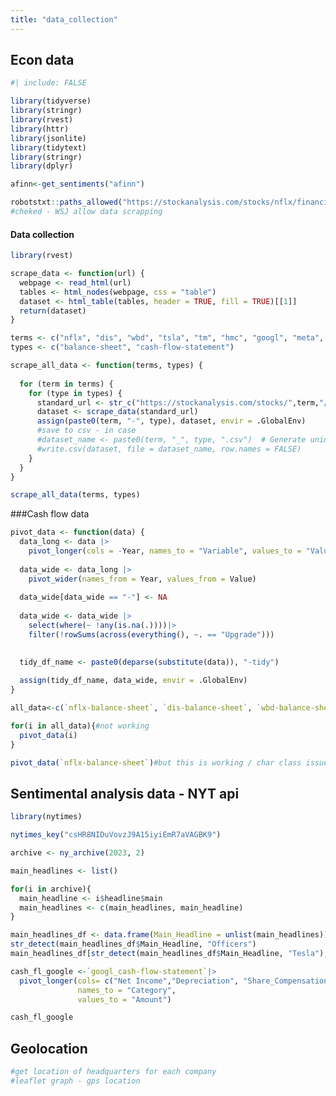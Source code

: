 ```yaml
---
title: "data_collection"
---
```


## Econ data

```r
#| include: FALSE

library(tidyverse)
library(stringr)
library(rvest)
library(httr)
library(jsonlite)
library(tidytext)
library(stringr)
library(dplyr)

afinn<-get_sentiments("afinn")

robotstxt::paths_allowed("https://stockanalysis.com/stocks/nflx/financials/balance-sheet/")
#cheked - WSJ allow data scrapping
```

#### Data collection


```r
library(rvest)

scrape_data <- function(url) {
  webpage <- read_html(url)
  tables <- html_nodes(webpage, css = "table") 
  dataset <- html_table(tables, header = TRUE, fill = TRUE)[[1]]
  return(dataset)
}

terms <- c("nflx", "dis", "wbd", "tsla", "tm", "hmc", "googl", "meta", "bidu", "adm", "agro", "fdp", "cvs", "ci", "elv")
types <- c("balance-sheet", "cash-flow-statement")

scrape_all_data <- function(terms, types) {
  
  for (term in terms) {
    for (type in types) {
      standard_url <- str_c("https://stockanalysis.com/stocks/",term,"/financials/",type,"/")
      dataset <- scrape_data(standard_url)
      assign(paste0(term, "-", type), dataset, envir = .GlobalEnv)
      #save to csv - in case
      #dataset_name <- paste0(term, "_", type, ".csv")  # Generate unique filename
      #write.csv(dataset, file = dataset_name, row.names = FALSE)
    }
  }
}

scrape_all_data(terms, types)

```


###Cash flow data
```r
pivot_data <- function(data) {
  data_long <- data |>
    pivot_longer(cols = -Year, names_to = "Variable", values_to = "Value")
  
  data_wide <- data_long |>
    pivot_wider(names_from = Year, values_from = Value)
  
  data_wide[data_wide == "-"] <- NA
  
  data_wide <- data_wide |>
    select(where(~ !any(is.na(.))))|>
    filter(!rowSums(across(everything(), ~. == "Upgrade")))
  

  tidy_df_name <- paste0(deparse(substitute(data)), "-tidy")
  
  assign(tidy_df_name, data_wide, envir = .GlobalEnv)
}

all_data<-c(`nflx-balance-sheet`, `dis-balance-sheet`, `wbd-balance-sheet`, `tsla-balance-sheet`, `tm-balance-sheet`, `hmc-balance-sheet`, `googl-balance-sheet`, `meta-balance-sheet`, `bidu-balance-sheet`, `adm-balance-sheet`, `agro-balance-sheet`, `fdp-balance-sheet`, `cvs-balance-sheet`, `ci-balance-sheet`, `elv-balance-sheet`, `nflx-cash-flow-statement`, `dis-cash-flow-statement`, `wbd-cash-flow-statement`, `tsla-cash-flow-statement`, `tm-cash-flow-statement`, `hmc-cash-flow-statement`, `googl-cash-flow-statement`, `meta-cash-flow-statement`, `bidu-cash-flow-statement`, `adm-cash-flow-statement`, `agro-cash-flow-statement`, `fdp-cash-flow-statement`, `cvs-cash-flow-statement`, `ci-cash-flow-statement`, `elv-cash-flow-statement`)

for(i in all_data){#not working
  pivot_data(i)
}

pivot_data(`nflx-balance-sheet`)#but this is working / char class issue

```


## Sentimental analysis data - NYT api

```r
library(nytimes)

nytimes_key("csHR8NIDuVovzJ9A15iyiEmR7aVAGBK9")

archive <- ny_archive(2023, 2)

main_headlines <- list()

for(i in archive){
  main_headline <- i$headline$main
  main_headlines <- c(main_headlines, main_headline)
}

main_headlines_df <- data.frame(Main_Headline = unlist(main_headlines))
str_detect(main_headlines_df$Main_Headline, "Officers")
main_headlines_df[str_detect(main_headlines_df$Main_Headline, "Tesla"), ]
```


```r
cash_fl_google <-`googl_cash-flow-statement`|>
  pivot_longer(cols= c("Net Income","Depreciation", "Share_Compensation", "Other_Activities"),
               names_to = "Category", 
               values_to = "Amount")

cash_fl_google
```


## Geolocation

```r
#get location of headquarters for each company
#leaflet graph - gps location
```
